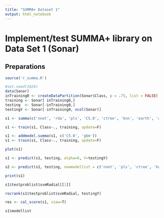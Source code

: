 ```yaml
---
title: "SUMMA+ Dataset 1"
output: html_notebook
---
```


# Implement/test SUMMA+ library on Data Set 1 (Sonar)

## Preparations

```r
source('r_summa.R')
```

```r
#set.seed(1024)
data(Sonar)
inTraining0 <- createDataPartition(Sonar$Class, p = .75, list = FALSE)
training <- Sonar[ inTraining0,]
testing  <- Sonar[-inTraining0,]
testingY <- Sonar[-inTraining0, ncol(Sonar)]
```

```r
s1 <- summa(c('nnet', 'rda', 'pls', 'C5.0', 'ctree', 'knn', 'earth', 'avNNet', 'rpart'))
```

```r
s1 <- train(s1, Class~., training, update=F)
```

```r
s1 <- addmodel.summa(s1, c('C5.0', 'gbm'))
s1 <- train(s1, Class~., training, update=F)
```

```r
plot(s1)
```

```r
s1 <- predict(s1, testing, alpha=6, Y=testingY)
```

```r
s2 <- predict(s1, testing, newmodellist = c('nnet', 'pls', 'ctree', 'knn', 'earth', 'avNNet'), alpha=11, Y=testingY)
```

```r
print(s1)
```

```r
s1$testproblist$svmRadial[[1]]
```

```r
rocrank(s1$testproblist$svmRadial, testingY)
```

```r
res <- cal_score(s1, view=T)
```

```r
s1$modellist
```

